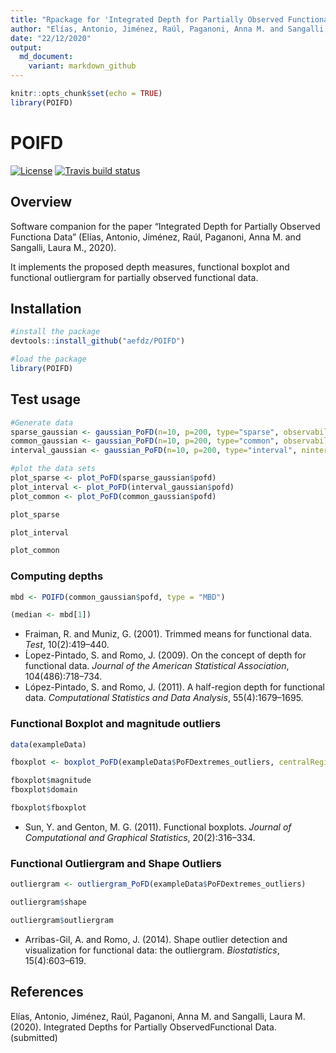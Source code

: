 ```yaml
---
title: "Rpackage for 'Integrated Depth for Partially Observed Functiona Data'"
author: "Elías, Antonio, Jiménez, Raúl, Paganoni, Anna M. and Sangalli, Laura M."
date: "22/12/2020"
output:
  md_document:
    variant: markdown_github
---
```


```r
knitr::opts_chunk$set(echo = TRUE)
library(POIFD)
```

POIFD
=======

<!-- badges: start -->
[![License](https://img.shields.io/badge/license-GPL%20v3-blue.svg)](https://www.gnu.org/licenses/gpl-3.0)
[![Travis build status](https://travis-ci.com/aefdz/dbPoFDA.svg?branch=master)](https://travis-ci.com/aefdz/dbPoFDA)
<!-- badges: end -->

## Overview

Software companion for the paper “Integrated Depth for Partially Observed Functiona Data” (Elías, Antonio, Jiménez, Raúl, Paganoni, Anna M. and Sangalli, Laura M., 2020). 

It implements the proposed depth measures, functional boxplot and functional outliergram for partially observed functional data. 

## Installation 

```r
#install the package
devtools::install_github("aefdz/POIFD")

#load the package
library(POIFD)
```

## Test usage

```r
#Generate data
sparse_gaussian <- gaussian_PoFD(n=10, p=200, type="sparse", observability=0.5)
common_gaussian <- gaussian_PoFD(n=10, p=200, type="common", observability=0.5)
interval_gaussian <- gaussian_PoFD(n=10, p=200, type="interval", ninterval=3, observability=0.5)

#plot the data sets
plot_sparse <- plot_PoFD(sparse_gaussian$pofd)
plot_interval <- plot_PoFD(interval_gaussian$pofd)
plot_common <- plot_PoFD(common_gaussian$pofd)

plot_sparse 

plot_interval

plot_common
```


### Computing depths

```r
mbd <- POIFD(common_gaussian$pofd, type = "MBD")

(median <- mbd[1])
```

- Fraiman, R. and Muniz, G. (2001).  Trimmed means for functional data. *Test*, 10(2):419–440.
- Ĺopez-Pintado,  S.  and  Romo,  J.  (2009).   On  the  concept  of  depth  for  functional  data. *Journal of the American Statistical Association*, 104(486):718–734.
- López-Pintado, S. and Romo, J. (2011).  A half-region depth for functional data. *Computational Statistics and Data Analysis*, 55(4):1679–1695.

### Functional Boxplot and magnitude outliers

```r
data(exampleData)

fboxplot <- boxplot_PoFD(exampleData$PoFDextremes_outliers, centralRegion = 0.5, fmag = 1.5, fdom = 1)

fboxplot$magnitude
fboxplot$domain

fboxplot$fboxplot

```

- Sun,  Y.  and  Genton,  M.  G.  (2011).   Functional  boxplots. *Journal  of  Computational and Graphical Statistics*, 20(2):316–334.

### Functional Outliergram and Shape Outliers

```r
outliergram <- outliergram_PoFD(exampleData$PoFDextremes_outliers)

outliergram$shape

outliergram$outliergram

```

- Arribas-Gil, A. and Romo, J. (2014).  Shape outlier detection and visualization for functional data:  the outliergram. *Biostatistics*, 15(4):603–619.

## References

Elías, Antonio, Jiménez, Raúl, Paganoni, Anna M. and Sangalli, Laura M. (2020). Integrated Depths for Partially ObservedFunctional Data. (submitted) 
